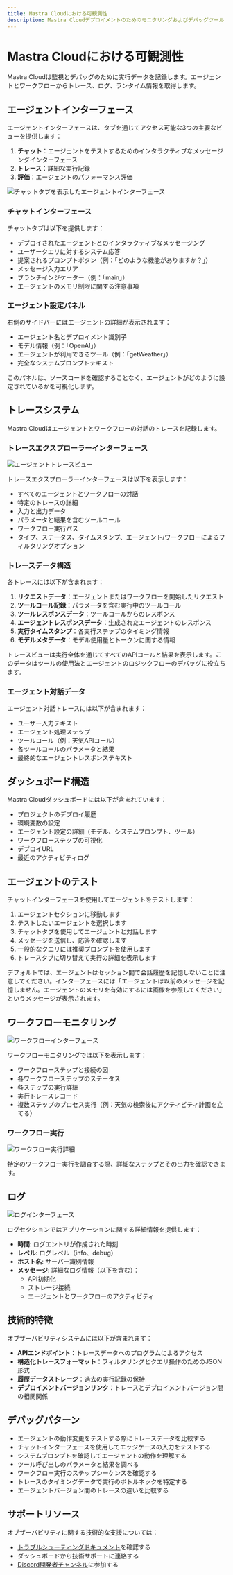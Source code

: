 ```yaml
---
title: Mastra Cloudにおける可観測性
description: Mastra Cloudデプロイメントのためのモニタリングおよびデバッグツール
---
```


# Mastra Cloudにおける可観測性

Mastra Cloudは監視とデバッグのために実行データを記録します。エージェントとワークフローからトレース、ログ、ランタイム情報を取得します。

## エージェントインターフェース

エージェントインターフェースは、タブを通じてアクセス可能な3つの主要なビューを提供します：

1. **チャット**：エージェントをテストするためのインタラクティブなメッセージングインターフェース
2. **トレース**：詳細な実行記録
3. **評価**：エージェントのパフォーマンス評価

![チャットタブを表示したエージェントインターフェース](../../../../../public/image/cloud-agent.png)

### チャットインターフェース

チャットタブは以下を提供します：

- デプロイされたエージェントとのインタラクティブなメッセージング
- ユーザークエリに対するシステム応答
- 提案されるプロンプトボタン（例：「どのような機能がありますか？」）
- メッセージ入力エリア
- ブランチインジケーター（例：「main」）
- エージェントのメモリ制限に関する注意事項

### エージェント設定パネル

右側のサイドバーにはエージェントの詳細が表示されます：

- エージェント名とデプロイメント識別子
- モデル情報（例：「OpenAI」）
- エージェントが利用できるツール（例：「getWeather」）
- 完全なシステムプロンプトテキスト

このパネルは、ソースコードを確認することなく、エージェントがどのように設定されているかを可視化します。

## トレースシステム

Mastra Cloudはエージェントとワークフローの対話のトレースを記録します。

### トレースエクスプローラーインターフェース

![エージェントトレースビュー](/image/cloud-agent-traces.png)

トレースエクスプローラーインターフェースは以下を表示します：

- すべてのエージェントとワークフローの対話
- 特定のトレースの詳細
- 入力と出力データ
- パラメータと結果を含むツールコール
- ワークフロー実行パス
- タイプ、ステータス、タイムスタンプ、エージェント/ワークフローによるフィルタリングオプション

### トレースデータ構造

各トレースには以下が含まれます：

1. **リクエストデータ**：エージェントまたはワークフローを開始したリクエスト
2. **ツールコール記録**：パラメータを含む実行中のツールコール
3. **ツールレスポンスデータ**：ツールコールからのレスポンス
4. **エージェントレスポンスデータ**：生成されたエージェントのレスポンス
5. **実行タイムスタンプ**：各実行ステップのタイミング情報
6. **モデルメタデータ**：モデル使用量とトークンに関する情報

トレースビューは実行全体を通じてすべてのAPIコールと結果を表示します。このデータはツールの使用法とエージェントのロジックフローのデバッグに役立ちます。

### エージェント対話データ

エージェント対話トレースには以下が含まれます：

- ユーザー入力テキスト
- エージェント処理ステップ
- ツールコール（例：天気APIコール）
- 各ツールコールのパラメータと結果
- 最終的なエージェントレスポンステキスト

## ダッシュボード構造

Mastra Cloudダッシュボードには以下が含まれています：

- プロジェクトのデプロイ履歴
- 環境変数の設定
- エージェント設定の詳細（モデル、システムプロンプト、ツール）
- ワークフローステップの可視化
- デプロイURL
- 最近のアクティビティログ

## エージェントのテスト

チャットインターフェースを使用してエージェントをテストします：

1. エージェントセクションに移動します
2. テストしたいエージェントを選択します
3. チャットタブを使用してエージェントと対話します
4. メッセージを送信し、応答を確認します
5. 一般的なクエリには推奨プロンプトを使用します
6. トレースタブに切り替えて実行の詳細を表示します

デフォルトでは、エージェントはセッション間で会話履歴を記憶しないことに注意してください。インターフェースには「エージェントは以前のメッセージを記憶しません。エージェントのメモリを有効にするには画像を参照してください」というメッセージが表示されます。

## ワークフローモニタリング

![ワークフローインターフェース](/image/cloud-workflow.png)

ワークフローモニタリングでは以下を表示します：

- ワークフローステップと接続の図
- 各ワークフローステップのステータス
- 各ステップの実行詳細
- 実行トレースレコード
- 複数ステップのプロセス実行（例：天気の検索後にアクティビティ計画を立てる）

### ワークフロー実行

![ワークフロー実行詳細](/image/cloud-workflow-run.png)

特定のワークフロー実行を調査する際、詳細なステップとその出力を確認できます。

## ログ

![ログインターフェース](/image/cloud-logs.png)

ログセクションではアプリケーションに関する詳細情報を提供します：

- **時間**: ログエントリが作成された時刻
- **レベル**: ログレベル（info、debug）
- **ホスト名**: サーバー識別情報
- **メッセージ**: 詳細なログ情報（以下を含む）：
  - API初期化
  - ストレージ接続
  - エージェントとワークフローのアクティビティ

## 技術的特徴

オブザーバビリティシステムには以下が含まれます：

- **APIエンドポイント**：トレースデータへのプログラムによるアクセス
- **構造化トレースフォーマット**：フィルタリングとクエリ操作のためのJSON形式
- **履歴データストレージ**：過去の実行記録の保持
- **デプロイメントバージョンリンク**：トレースとデプロイメントバージョン間の相関関係

## デバッグパターン

- エージェントの動作変更をテストする際にトレースデータを比較する
- チャットインターフェースを使用してエッジケースの入力をテストする
- システムプロンプトを確認してエージェントの動作を理解する
- ツール呼び出しのパラメータと結果を調べる
- ワークフロー実行のステップシーケンスを確認する
- トレースのタイミングデータで実行のボトルネックを特定する
- エージェントバージョン間のトレースの違いを比較する

## サポートリソース

オブザーバビリティに関する技術的な支援については：

- [トラブルシューティングドキュメント]()を確認する
- ダッシュボードから技術サポートに連絡する
- [Discord開発者チャンネル](https://discord.gg/mastra)に参加する